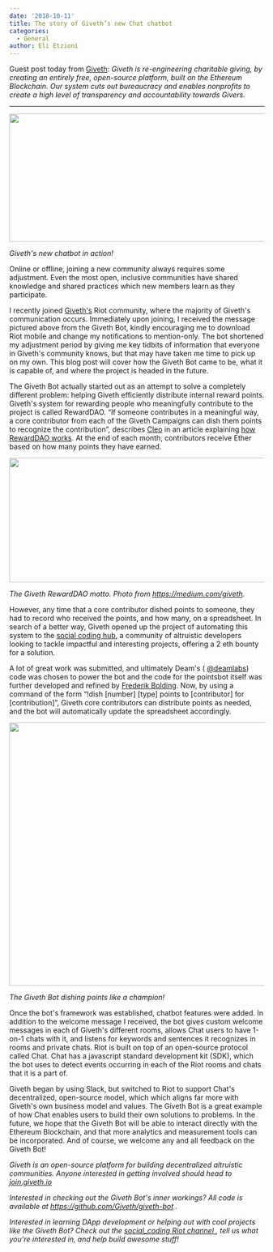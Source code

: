 ```yaml
---
date: '2018-10-11'
title: The story of Giveth’s new Chat chatbot
categories:
  - General
author: Eli Etzioni
---
```


Guest post today from <a href="https://giveth.io/">Giveth</a>: <em>Giveth is re-engineering charitable giving, by creating an entirely free, open-source platform, built on the Ethereum Blockchain. Our system cuts out bureaucracy and enables nonprofits to create a high level of transparency and accountability towards Givers.</em>

<hr />

<a href="/blog/wp-content/uploads/2018/10/giveth1.png"><img class="alignnone size-full wp-image-3629" src="/blog/wp-content/uploads/2018/10/giveth1.png" alt="" width="901" height="253" /></a>

<i>Giveth's new chatbot in action!
</i>

Online or offline, joining a new community always requires some adjustment. Even the most open, inclusive communities have shared knowledge and shared practices which new members learn as they participate. 


I recently joined <a href="https://giveth.io">Giveth's</a> Riot community, where the majority of Giveth's communication occurs. Immediately upon joining, I received the message pictured above from the Giveth Bot, kindly encouraging me to download Riot mobile and change my notifications to mention-only. The bot shortened my adjustment period by giving me key tidbits of information that everyone in Giveth's community knows, but that may have taken me time to pick up on my own. This blog post will cover how the Giveth Bot came to be, what it is capable of, and where the project is headed in the future. 


The Giveth Bot actually started out as an attempt to solve a completely different problem: helping Giveth efficiently distribute internal reward points. Giveth's system for rewarding people who meaningfully contribute to the project is called RewardDAO. “If someone contributes in a meaningful way, a core contributor from each of the Giveth Campaigns can dish them points to recognize the contribution”, describes <a href="https://medium.com/@cle0">Cleo</a> in an article explaining <a href="https://medium.com/giveth/how-rewarddao-works-aka-what-are-points-7388f70269a">how RewardDAO works</a>. At the end of each month, contributors receive Ether based on how many points they have earned.


<a href="/blog/wp-content/uploads/2018/10/giveth2.png"><img class="alignnone size-large wp-image-3626" src="/blog/wp-content/uploads/2018/10/giveth2-1024x246.png" alt="" width="1024" height="246" /></a>

<i>The Giveth RewardDAO motto. Photo from https://medium.com/giveth.
</i>

However, any time that a core contributor dished points to someone, they had to record who received the points, and how many, on a spreadsheet. In search of a better way, Giveth opened up the project of automating this system to the <a href="https://medium.com/giveth/what-is-social-coding-fa81feacfa32">social coding hub</a>, a community of altruistic developers looking to tackle impactful and interesting projects, offering a 2 eth bounty for a solution.


A lot of great work was submitted, and ultimately Deam's (
<a href="https://twitter.com/deamlabs">@deamlabs</a>) code was chosen to power the bot and the code for the pointsbot itself was further developed and refined by <a href="https://github.com/FrederikBolding">Frederik Bolding</a>. Now, by using a command of the form “!dish [number] [type] points to [contributor] for [contribution]”, Giveth core contributors can distribute points as needed, and the bot will automatically update the spreadsheet accordingly.


<a href="/blog/wp-content/uploads/2018/10/giveth3.png"><img class="alignnone size-full wp-image-3628" src="/blog/wp-content/uploads/2018/10/giveth3.png" alt="" width="918" height="520" /></a>

<i>The Giveth Bot dishing points like a champion! 
</i>

Once the bot's framework was established, chatbot features were added. In addition to the welcome message I received, the bot gives custom welcome messages in each of Giveth's different rooms, allows Chat users to have 1-on-1 chats with it, and listens for keywords and sentences it recognizes in rooms and private chats. Riot is built on top of an open-source protocol called Chat. Chat has a javascript standard development kit (SDK), which the bot uses to detect events occurring in each of the Riot rooms and chats that it is a part of.


Giveth began by using Slack, but switched to Riot to support Chat's decentralized, open-source model, which which aligns far more with Giveth's own business model and values. The Giveth Bot is a great example of how Chat enables users to build their own solutions to problems. In the future, we hope that the Giveth Bot will be able to interact directly with the Ethereum Blockchain, and that more analytics and measurement tools can be incorporated. And of course, we welcome any and all feedback on the Giveth Bot!


<i>Giveth is an open-source platform for building decentralized altruistic communities. Anyone interested in getting involved should head to 
</i><a href="https://giveth.io/join/"><i>join.giveth.io
</i></a>

<i>Interested in checking out the Giveth Bot's inner workings? All code is available at 
</i><a href="https://github.com/Giveth/giveth-bot"><i>https://github.com/Giveth/giveth-bot
</i></a><i>. 
</i>

<i>Interested in learning DApp development or helping out with cool projects like the Giveth Bot? Check out the 
</i><a href="https://riot.im/app/#/room/#giveth-social-coding:matrix.org"><i>social_coding Riot channel
</i></a><i>, tell us what you're interested in, and help build awesome stuff!
</i>